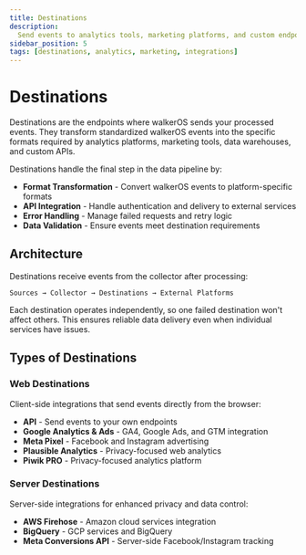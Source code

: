 ```yaml
---
title: Destinations
description:
  Send events to analytics tools, marketing platforms, and custom endpoints
sidebar_position: 5
tags: [destinations, analytics, marketing, integrations]
---
```



# Destinations

Destinations are the endpoints where walkerOS sends your processed events. They
transform standardized walkerOS events into the specific formats required by
analytics platforms, marketing tools, data warehouses, and custom APIs.

Destinations handle the final step in the data pipeline by:

- **Format Transformation** - Convert walkerOS events to platform-specific
  formats
- **API Integration** - Handle authentication and delivery to external services
- **Error Handling** - Manage failed requests and retry logic
- **Data Validation** - Ensure events meet destination requirements

## Architecture

Destinations receive events from the collector after processing:

```
Sources → Collector → Destinations → External Platforms
```

Each destination operates independently, so one failed destination won't affect
others. This ensures reliable data delivery even when individual services have
issues.

## Types of Destinations

### Web Destinations

Client-side integrations that send events directly from the browser:

- **<Link to="/docs/destinations/web/api">API</Link>** - Send events to your own
  endpoints
- **<Link to="/docs/destinations/web/gtag/">Google Analytics & Ads</Link>** -
  GA4, Google Ads, and GTM integration
- **<Link to="/docs/destinations/web/meta-pixel">Meta Pixel</Link>** - Facebook
  and Instagram advertising
- **<Link to="/docs/destinations/web/plausible">Plausible Analytics</Link>** -
  Privacy-focused web analytics
- **<Link to="/docs/destinations/web/piwikpro">Piwik PRO</Link>** -
  Privacy-focused analytics platform

### Server Destinations

Server-side integrations for enhanced privacy and data control:

- **<Link to="/docs/destinations/server/aws">AWS Firehose</Link>** - Amazon
  cloud services integration
- **<Link to="/docs/destinations/server/gcp">BigQuery</Link>** - GCP services
  and BigQuery
- **<Link to="/docs/destinations/server/meta-capi">Meta Conversions
  API</Link>** - Server-side Facebook/Instagram tracking
